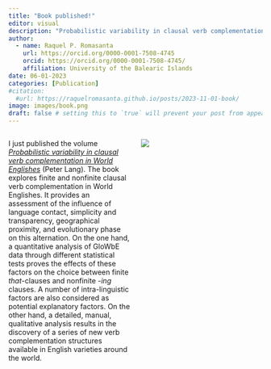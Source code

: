 ```yaml
---
title: "Book published!"
editor: visual
description: "Probabilistic variability in clausal verb complementation in World Englishes. Peter Lang. 2023"
author:
  - name: Raquel P. Romasanta
    url: https://orcid.org/0000-0001-7508-4745
    orcid: https://orcid.org/0000-0001-7508-4745/
    affiliation: University of the Balearic Islands
date: 06-01-2023
categories: [Publication]
#citation: 
  #url: https://raquelromasanta.github.io/posts/2023-11-01-book/
image: images/book.png
draft: false # setting this to `true` will prevent your post from appearing on your listing page until you're ready!
---
```


::::: columns
::: {.column width="50%"}
I just published the volume [*Probabilistic variability in clausal verb complementation in World Englishes*](https://www.peterlang.com/document/1319689){target="_blank"} (Peter Lang). The book explores finite and nonfinite clausal verb complementation in World Englishes. It provides an assessment of the influence of language contact, simplicity and transparency, geographical proximity, and evolutionary phase on this alternation. On the one hand, a quantitative analysis of GloWbE data through different statistical tests proves the effects of these factors on the choice between finite *that*-clauses and nonfinite -*ing* clauses. A number of intra-linguistic factors are also considered as potential explanatory factors. On the other hand, a detailed, manual, qualitative analysis results in the discovery of a series of new verb complementation structures available in English varieties around the world.
:::

::: {.column width="50%"}
![](images/book.png)
:::
:::::
